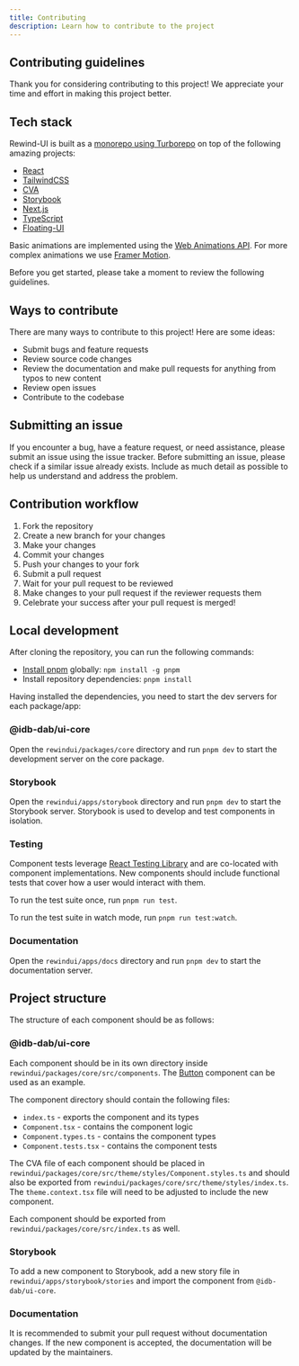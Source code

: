 ```yaml
---
title: Contributing
description: Learn how to contribute to the project
---
```


## Contributing guidelines

Thank you for considering contributing to this project! We appreciate your time and effort in making this project better.

## Tech stack

Rewind-UI is built as a [monorepo using Turborepo](https://turbo.build/repo/docs/handbook/what-is-a-monorepo) on top of the following amazing projects:

- [React](https://reactjs.org/)
- [TailwindCSS](https://tailwindcss.com/)
- [CVA](https://cva.style)
- [Storybook](https://storybook.js.org/)
- [Next.js](https://nextjs.org/)
- [TypeScript](https://www.typescriptlang.org/)
- [Floating-UI](https://floating-ui.com/)

Basic animations are implemented using the [Web Animations API](https://developer.mozilla.org/en-US/docs/Web/API/Web_Animations_API). For more complex animations we use [Framer Motion](https://www.framer.com/motion/).

Before you get started, please take a moment to review the following guidelines.

## Ways to contribute

There are many ways to contribute to this project! Here are some ideas:

- Submit bugs and feature requests
- Review source code changes
- Review the documentation and make pull requests for anything from typos to new content
- Review open issues
- Contribute to the codebase

## Submitting an issue

If you encounter a bug, have a feature request, or need assistance, please submit an issue using the issue tracker. Before submitting an issue, please check if a similar issue already exists. Include as much detail as possible to help us understand and address the problem.

## Contribution workflow

1. Fork the repository
2. Create a new branch for your changes
3. Make your changes
4. Commit your changes
5. Push your changes to your fork
6. Submit a pull request
7. Wait for your pull request to be reviewed
8. Make changes to your pull request if the reviewer requests them
9. Celebrate your success after your pull request is merged!

## Local development

After cloning the repository, you can run the following commands:

- [Install pnpm](https://pnpm.io/installation) globally: `npm install -g pnpm`
- Install repository dependencies: `pnpm install`

Having installed the dependencies, you need to start the dev servers for each package/app:

### @idb-dab/ui-core

Open the `rewindui/packages/core` directory and run `pnpm dev` to start the development server on the core package.

### Storybook

Open the `rewindui/apps/storybook` directory and run `pnpm dev` to start the Storybook server.
Storybook is used to develop and test components in isolation.

### Testing

Component tests leverage [React Testing Library](https://testing-library.com/docs/react-testing-library/intro/) and are co-located with component implementations. New components should include functional tests that cover how a user would interact with them.

To run the test suite once, run `pnpm run test`.

To run the test suite in watch mode, run `pnpm run test:watch`.

### Documentation

Open the `rewindui/apps/docs` directory and run `pnpm dev` to start the documentation server.

## Project structure

The structure of each component should be as follows:

### @idb-dab/ui-core

Each component should be in its own directory inside `rewindui/packages/core/src/components`. The [Button](https://github.com/rewindui/rewindui/tree/main/packages/core/src/components/Button) component can be used as an example.

The component directory should contain the following files:

- `index.ts` - exports the component and its types
- `Component.tsx` - contains the component logic
- `Component.types.ts` - contains the component types
- `Component.tests.tsx` - contains the component tests

The CVA file of each component should be placed in `rewindui/packages/core/src/theme/styles/Component.styles.ts` and should also be exported from `rewindui/packages/core/src/theme/styles/index.ts`. The `theme.context.tsx` file will need to be adjusted to include the new component.

Each component should be exported from `rewindui/packages/core/src/index.ts` as well.

### Storybook

To add a new component to Storybook, add a new story file in `rewindui/apps/storybook/stories` and import the component from `@idb-dab/ui-core`.

### Documentation

It is recommended to submit your pull request without documentation changes. If the new component is accepted, the documentation will be updated by the maintainers.
